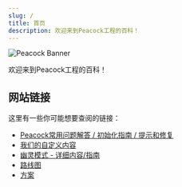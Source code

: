 ```yaml
---
slug: /
title: 首页
description: 欢迎来到Peacock工程的百科！
---
```



<Image alt="Peacock Banner" img={Banner} />

欢迎来到Peacock工程的百科！

## 网站链接

这里有一些你可能想要查阅的链接：

-   [Peacock常用问题解答 / 初始化指南 / 提示和修复](intel)
-   [我们的自定义内容](custom-content.md)
-   [幽灵模式 - 详细内容/指南](ghost-mode.md)
-   [路线图](roadmaps.mdx)
-   [方案](initiatives.md)
